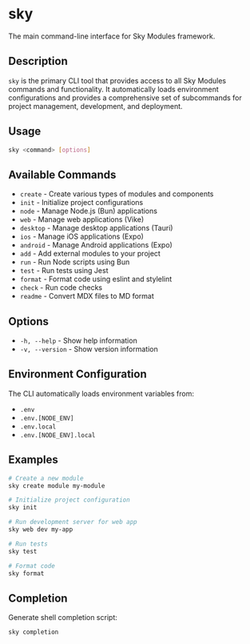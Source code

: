 # sky

The main command-line interface for Sky Modules framework.

## Description

`sky` is the primary CLI tool that provides access to all Sky Modules commands and functionality. It automatically loads environment configurations and provides a comprehensive set of subcommands for project management, development, and deployment.

## Usage

```bash
sky <command> [options]
```

## Available Commands

- `create` - Create various types of modules and components
- `init` - Initialize project configurations
- `node` - Manage Node.js (Bun) applications
- `web` - Manage web applications (Vike)
- `desktop` - Manage desktop applications (Tauri)
- `ios` - Manage iOS applications (Expo)
- `android` - Manage Android applications (Expo)
- `add` - Add external modules to your project
- `run` - Run Node scripts using Bun
- `test` - Run tests using Jest
- `format` - Format code using eslint and stylelint
- `check` - Run code checks
- `readme` - Convert MDX files to MD format

## Options

- `-h, --help` - Show help information
- `-v, --version` - Show version information

## Environment Configuration

The CLI automatically loads environment variables from:
- `.env`
- `.env.[NODE_ENV]`
- `.env.local`
- `.env.[NODE_ENV].local`

## Examples

```bash
# Create a new module
sky create module my-module

# Initialize project configuration
sky init

# Run development server for web app
sky web dev my-app

# Run tests
sky test

# Format code
sky format
```

## Completion

Generate shell completion script:

```bash
sky completion
